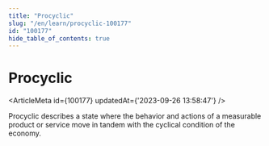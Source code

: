 ```yaml
---
title: "Procyclic"
slug: "/en/learn/procyclic-100177"
id: "100177"
hide_table_of_contents: true
---
```



# Procyclic

<ArticleMeta id={100177} updatedAt={'2023-09-26 13:58:47'} />
<div className='border-solid border-b border-t-0 my-4 border-[var(--ifm-color-gray-300)]' />

Procyclic describes a state where the behavior and actions of a measurable product or service move in tandem with the cyclical condition of the economy.
